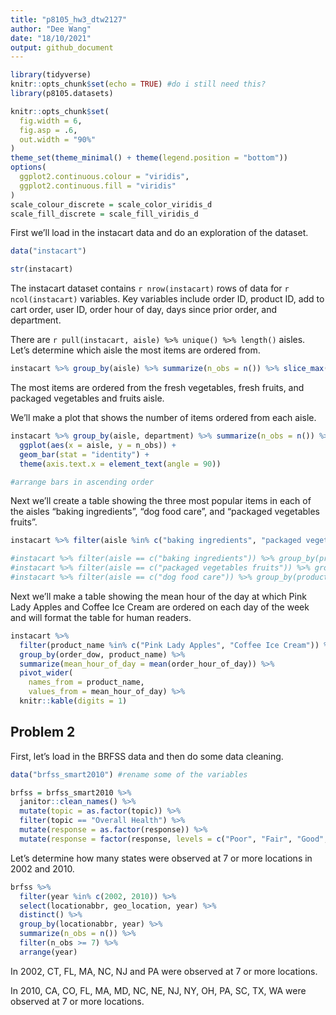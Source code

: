 ```yaml
---
title: "p8105_hw3_dtw2127"
author: "Dee Wang"
date: "18/10/2021"
output: github_document
---
```


```r
library(tidyverse)
knitr::opts_chunk$set(echo = TRUE) #do i still need this?
library(p8105.datasets)

knitr::opts_chunk$set(
  fig.width = 6,
  fig.asp = .6,
  out.width = "90%"
)
theme_set(theme_minimal() + theme(legend.position = "bottom"))
options(
  ggplot2.continuous.colour = "viridis",
  ggplot2.continuous.fill = "viridis"
)
scale_colour_discrete = scale_color_viridis_d
scale_fill_discrete = scale_fill_viridis_d

```

First we'll load in the instacart data and do an exploration of the dataset.

```r
data("instacart")

str(instacart)
```

The instacart dataset contains `r nrow(instacart)` rows of data for `r ncol(instacart)` variables. Key variables include order ID, product ID, add to cart order, user ID, order hour of day, days since prior order, and department. 

There are `r pull(instacart, aisle) %>% unique() %>% length()` aisles. Let's determine which aisle the most items are ordered from. 

```r
instacart %>% group_by(aisle) %>% summarize(n_obs = n()) %>% slice_max(n_obs, n=3)
```
The most items are ordered from the fresh vegetables, fresh fruits, and packaged vegetables and fruits aisle.  

We'll make a plot that shows the number of items ordered from each aisle. 

```r

instacart %>% group_by(aisle, department) %>% summarize(n_obs = n()) %>% filter(n_obs > 10000) %>% 
  ggplot(aes(x = aisle, y = n_obs)) + 
  geom_bar(stat = "identity") +
  theme(axis.text.x = element_text(angle = 90))

#arrange bars in ascending order
```

Next we'll create a table showing the three most popular items in each of the aisles "baking ingredients", "dog food care", and "packaged vegetables fruits".

```r
instacart %>% filter(aisle %in% c("baking ingredients", "packaged vegetables fruits", "dog food care")) %>% group_by(aisle, product_name) %>% summarize(n_obs = n()) %>% slice_max(order_by = n_obs, n = 3) %>% knitr::kable()

#instacart %>% filter(aisle == c("baking ingredients")) %>% group_by(product_name) %>% summarize(n_obs = n()) %>% slice_max(order_by = n_obs, n = 3) %>% knitr::kable()
#instacart %>% filter(aisle == c("packaged vegetables fruits")) %>% group_by(product_name) %>% summarize(n_obs = n()) %>% slice_max(order_by = n_obs, n = 3) %>% knitr::kable()
#instacart %>% filter(aisle == c("dog food care")) %>% group_by(product_name) %>% summarize(n_obs = n()) %>% slice_max(order_by = n_obs, n = 3) %>% knitr::kable()

```

Next we'll make a table showing the mean hour of the day at which Pink Lady Apples and Coffee Ice Cream are ordered on each day of the week and will format the table for human readers. 


```r
instacart %>% 
  filter(product_name %in% c("Pink Lady Apples", "Coffee Ice Cream")) %>% 
  group_by(order_dow, product_name) %>% 
  summarize(mean_hour_of_day = mean(order_hour_of_day)) %>% 
  pivot_wider(
    names_from = product_name, 
    values_from = mean_hour_of_day) %>% 
  knitr::kable(digits = 1)
```

## Problem 2

First, let's load in the BRFSS data and then do some data cleaning. 

```r
data("brfss_smart2010") #rename some of the variables

brfss = brfss_smart2010 %>% 
  janitor::clean_names() %>% 
  mutate(topic = as.factor(topic)) %>%
  filter(topic == "Overall Health") %>%
  mutate(response = as.factor(response)) %>% 
  mutate(response = factor(response, levels = c("Poor", "Fair", "Good", "Very Good", "Excellent")))
```

Let's determine how many states were observed at 7 or more locations in 2002 and 2010. 

```r
brfss %>% 
  filter(year %in% c(2002, 2010)) %>% 
  select(locationabbr, geo_location, year) %>% 
  distinct() %>% 
  group_by(locationabbr, year) %>% 
  summarize(n_obs = n()) %>%
  filter(n_obs >= 7) %>% 
  arrange(year)
```
In 2002, CT, FL, MA, NC, NJ and PA were observed at 7 or more locations. 

In 2010, CA, CO, FL, MA, MD, NC, NE, NJ, NY, OH, PA, SC, TX, WA were observed at 7 or more locations. 
